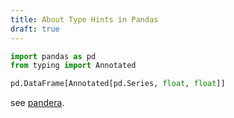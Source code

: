 ```yaml
---
title: About Type Hints in Pandas
draft: true
---
```


```python
import pandas as pd
from typing import Annotated

pd.DataFrame[Annotated[pd.Series, float, float]]
```

see [pandera](https://github.com/unionai-oss/pandera).
